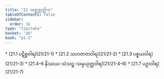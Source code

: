 ```yaml
---
title: "21 အဇ္ဈတ္တတ္တိက"
tableOfContents: false
sidebar:
  order: 16
type: "tipitaka"
basket: "ab"
book: "p1-2"
---
```



<DynamicBreadcrumb />



<TableOfContents book="p1-2" section="21">
* [21.1 ပဋိစ္စဝါရ](21/21-1)
* [21.2 သဟဇာတဝါရ](21/21-2)
* [21.3 ပစ္စယဝါရ](21/21-3)
* [21.4–6 နိဿယ-သံသဋ္ဌ-သမ္ပယုတ္တဝါရ](21/21-4–6)
* [21.7 ပဉှာဝါရ](21/21-7)
</TableOfContents>
